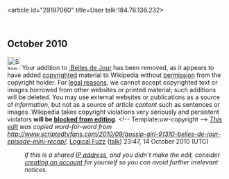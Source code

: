 <article id="29197060" title=User talk:184.76.136.232>
	<talkpage id="29197060" title="User talk:184.76.136.232">
== October 2010 ==
[[Image:Stop hand nuvola.svg|30px]]  Your addition to [[:Belles de Jour]] has been removed, as it appears to have added [[Wikipedia:Copyrights|copyrighted]] material to Wikipedia without [[Wikipedia:Requesting copyright permission|permission]] from the copyright holder. For [[Wikipedia:Copyrights|legal reasons]], we cannot accept copyrighted text or images borrowed from other websites or printed material; such additions will be deleted. You may use external websites or publications as a source of ''information'', but not as a source of ''article content'' such as sentences or images. Wikipedia takes copyright violations very seriously and persistent violators '''will be [[Wikipedia:Blocking policy|blocked from editing]]'''. &lt;!-- Template:uw-copyright --&gt; ''[http://en.wikipedia.org/w/index.php?title=Belles_de_Jour&amp;action=historysubmit&amp;diff=385821482&amp;oldid=385637917 This edit] was copied word-for-word from http://www.scriptedtvfans.com/2010/09/gossip-girl-91310-belles-de-jour-episode-mini-recap/.'' [[User:Logical Fuzz|Logical Fuzz]] ([[User talk:Logical Fuzz|talk]]) 23:47, 14 October 2010 (UTC)
:''If this is a shared [[IP address]], and you didn't make the edit, consider [[Wikipedia:Why create an account?|creating an account]] for yourself so you can avoid further irrelevant notices.''
	</talkpage>
</article>